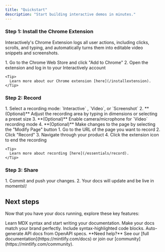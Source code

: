 ```yaml
---
title: "Quickstart"
description: "Start building interactive demos in minutes."
---
```


### **Step 1: Install the Chrome Extension**

Interactively's Chrome Extension logs all user actions, including clicks, scrolls, and typing, and automatically turns them into editable video snippets and screenshots.

<AccordionGroup>
  <Accordion title="Download from the Chrome Web Store" icon="download" iconType="regular">
    1. Go to the Chrome Web Store and click "Add to Chrome"
    2. Open the extension and log in to your Interactively account

    <Tip>
      Learn more about our Chrome extension [here](/installextension).
    </Tip>
  </Accordion>
</AccordionGroup>

### **Step 2: Record**

<AccordionGroup>
  <Accordion title="Configure recording settings" icon="gear">
    1. Select a recording mode: `Interactive` , `Video`, or `Screenshot`
    2. **(Optional)** Adjust the recording area by typing in dimensions or selecting a preset size
    3. **(Optional)** Enable camera/microphone for `Video` recording mode
    4. **(Optional)** Make changes to the page by selecting the "Modify Page" button
  </Accordion>
  <Accordion title="Record" icon="video">
    1. Go to the URL of the page you want to record
    2. Click "Record"
    3. Navigate through your product
    4. Click the extension icon to end the recording

    <Tip>
      Learn more about recording [here](/essentials/record).
    </Tip>
  </Accordion>
</AccordionGroup>

### **Step 3: Share**

<Accordion title="Publish your docs" icon="rocket">
  1. Commit and push your changes.
  2. Your docs will update and be live in moments\!
</Accordion>

## Next steps

Now that you have your docs running, explore these key features:

<CardGroup cols={2}>
  <Card title="Write Content" icon="pen-to-square" href="/essentials/markdown">
    Learn MDX syntax and start writing your documentation.
  </Card>
  <Card title="Customize style" icon="palette" href="/essentials/settings">
    Make your docs match your brand perfectly.
  </Card>
  <Card title="Add code examples" icon="square-code" href="/essentials/code">
    Include syntax-highlighted code blocks.
  </Card>
  <Card title="API documentation" icon="code" href="/api-reference/introduction">
    Auto-generate API docs from OpenAPI specs.
  </Card>
</CardGroup>

<Note>
  **Need help?** See our [full documentation](https://mintlify.com/docs) or join our [community](https://mintlify.com/community).
</Note>